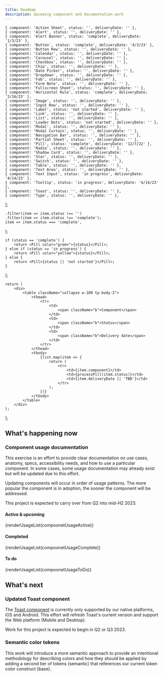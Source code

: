 ```yaml
---
title: Roadmap
description: Upcoming component and documentation work
---
```



    { component: 'Action Sheet', status: '', deliveryDate: '' },
    { component: 'Alert', status: '', deliveryDate: '' },
    { component: 'Alert Banner', status: 'complete', deliveryDate: '1/3/23' },
    { component: 'Button', status: 'complete', deliveryDate: '4/3/23' },
    { component: 'Button Row', status: '', deliveryDate: '' },
    { component: 'Calendar', status: '', deliveryDate: '' },
    { component: 'Carousel', status: '', deliveryDate: '' },
    { component: 'Checkbox', status: '', deliveryDate: '' },
    { component: 'Chip', status: '', deliveryDate: '' },
    { component: 'Date Picker', status: '', deliveryDate: '' },
    { component: 'Dropdown', status: '', deliveryDate: '' },
    { component: 'Fab', status: '', deliveryDate: '' },
    { component: 'Form Note', status: '', deliveryDate: '' },
    { component: 'Fullscreen Sheet', status: '', deliveryDate: '' },
    { component: 'Horizontal Rule', status: 'complete', deliveryDate: '2/16/23' },
    { component: 'Image', status: '', deliveryDate: '' },
    { component: 'Input Row', status: '', deliveryDate: '' },
    { component: 'Label', status: 'not started', deliveryDate: '' },
    { component: 'Link', status: '', deliveryDate: '' },
    { component: 'List', status: '', deliveryDate: '' },
    { component: 'Loader Dots', status: 'not started', deliveryDate: '' },
    { component: 'Modal', status: '', deliveryDate: '' },
    { component: 'Modal Curtain', status: '', deliveryDate: '' },
    { component: 'Navigation Bar', status: '', deliveryDate: '' },
    { component: 'Partial Sheet', status: '', deliveryDate: '' },
    { component: 'Pill', status: 'complete', deliveryDate: '12/7/22' },
    { component: 'Radio', status: '', deliveryDate: '' },
    { component: 'Shadow Card', status: '', deliveryDate: '' },
    { component: 'Star', status: '', deliveryDate: '' },
    { component: 'Switch', status: '', deliveryDate: '' },
    { component: 'Table', status: '', deliveryDate: '' },
    { component: 'Text Area', status: '', deliveryDate: '' },
    { component: 'Text Input', status: 'in progress', deliveryDate: '4/14/23' },
    { component: 'Tooltip', status: 'in progress', deliveryDate: '4/14/23' },
    { component: 'Toast', status: '', deliveryDate: '' },
    { component: 'Type', status: '', deliveryDate: '' },
];

    .filter(item => item.status !== '')
    .filter(item => item.status !== 'complete');
    item => item.status === 'complete',
);

    if (status == 'complete') {
        return <Pill color="green">{status}</Pill>;
    } else if (status == 'in progress') {
        return <Pill color="yellow">{status}</Pill>;
    } else {
        return <Pill>{status || 'not started'}</Pill>;
    }
};

    return (
        <div>
            <table className="collapse w-100 tp-body-2">
                <thead>
                    <tr>
                        <td>
                            <span className="b">Component</span>
                        </td>
                        <td>
                            <span className="b">Status</span>
                        </td>
                        <td>
                            <span className="b">Delivery date</span>
                        </td>
                    </tr>
                </thead>
                <tbody>
                    {list.map(item => {
                        return (
                            <tr>
                                <td>{item.component}</td>
                                <td>{processPill(item.status)}</td>
                                <td>{item.deliveryDate || 'TBD'}</td>
                            </tr>
                        );
                    })}
                </tbody>
            </table>
        </div>
    );
};

## What's happening now

### Component usage documentation

This exercise is an effort to provide clear documentation on use cases, anatomy, specs, accessibility needs, and how to use a particular component. In some cases, some usage documentation may already exist but will be updated due to this effort.

Updating components will occur in order of usage patterns. The more popular the component is in adoption, the sooner the component will be addressed.

This project is expected to carry over from Q2 into mid-H2 2023.

#### Active & upcoming

<Wrap>{renderUsageList(compoonetUsageActive)}</Wrap>

#### Completed

<Wrap>{renderUsageList(compoonetUsageComplete)}</Wrap>

#### To do

<Wrap>{renderUsageList(compoonetUsageToDo)}</Wrap>

## What's next

### Updated Toast component

The [Toast component](/components/toast/ios/) is currently only supported by our native platforms, iOS and Android. This effort will refresh Toast's current version and support the Web platform (Mobile and Desktop).

Work for this project is expected to begin in Q2 or Q3 2023.

### Semantic color tokens

This work will introduce a more semantic approach to provide an intentional methodology for describing colors and how they should be applied by adding a second tier of tokens (semantic) that references our current token color construct (base).
